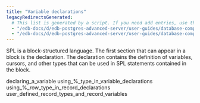 ```yaml
---
title: "Variable declarations"
legacyRedirectsGenerated:
  # This list is generated by a script. If you need add entries, use the `legacyRedirects` key.
  - "/edb-docs/d/edb-postgres-advanced-server/user-guides/database-compatibility-for-oracle-developers-guide/9.6/Database_Compatibility_for_Oracle_Developers_Guide_v9.6.1.057.html"
  - "/edb-docs/d/edb-postgres-advanced-server/user-guides/database-compatibility-for-oracle-developers-guide/9.5/Database_Compatibility_for_Oracle_Developers_Guide.1.151.html"
---
```


<div id="variable_declarations" class="registered_link"></div>

SPL is a block-structured language. The first section that can appear in a block is the declaration. The declaration contains the definition of variables, cursors, and other types that can be used in SPL statements contained in the block.

<div class="toctree" maxdepth="3">

declaring_a_variable using\_%\_type_in_variable_declarations using\_%\_row_type_in_record_declarations user_defined_record_types_and_record_variables

</div>
